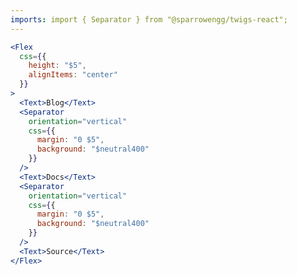 ```yaml
---
imports: import { Separator } from "@sparrowengg/twigs-react";
---
```


```jsx live play=separator
<Flex
  css={{
    height: "$5",
    alignItems: "center"
  }}
>
  <Text>Blog</Text>
  <Separator
    orientation="vertical"
    css={{
      margin: "0 $5",
      background: "$neutral400"
    }}
  />
  <Text>Docs</Text>
  <Separator
    orientation="vertical"
    css={{
      margin: "0 $5",
      background: "$neutral400"
    }}
  />
  <Text>Source</Text>
</Flex>
```
